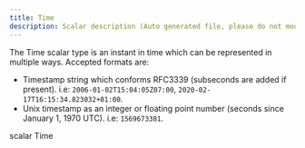 ```yaml
---
title: Time
description: Scalar description (Auto generated file, please do not modify)
---
```



The Time scalar type is an instant in time which can be represented in multiple ways.
Accepted formats are:
- Timestamp string which conforms RFC3339 (subseconds are added if present).
  i.e: `2006-01-02T15:04:05Z07:00`, `2020-02-17T16:15:34.823032+01:00`.
- Unix timestamp as an integer or floating point number (seconds since January 1, 1970 UTC). i.e: `1569673381`.

<GQLCodeSnippet>
<GQLLine><GQLKeyword>scalar</GQLKeyword> Time</GQLLine>
</GQLCodeSnippet>
